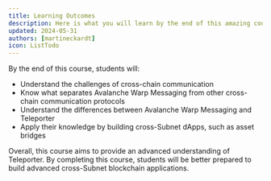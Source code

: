 ```yaml
---
title: Learning Outcomes
description: Here is what you will learn by the end of this amazing course.
updated: 2024-05-31
authors: [martineckardt]
icon: ListTodo
---
```


By the end of this course, students will:

- Understand the challenges of cross-chain communication
- Know what separates Avalanche Warp Messaging from other cross-chain communication protocols
- Understand the differences between Avalanche Warp Messaging and Teleporter
- Apply their knowledge by building cross-Subnet dApps, such as asset bridges

Overall, this course aims to provide an advanced understanding of Teleporter. By completing this course, students will be better prepared to build advanced cross-Subnet blockchain applications.